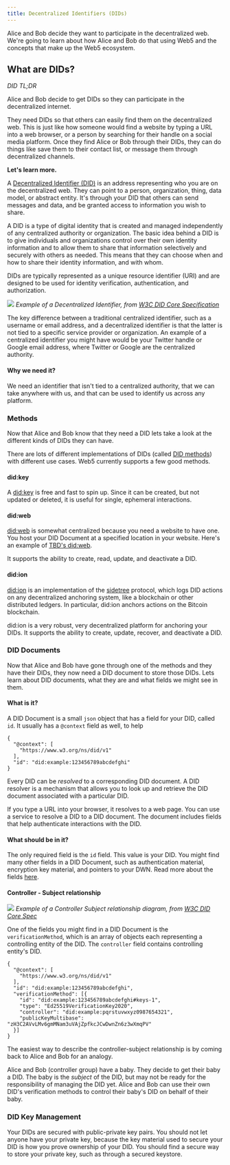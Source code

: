 ```yaml
---
title: Decentralized Identifiers (DIDs)
---
```


Alice and Bob decide they want to participate in the decentralized web. We're going to learn about how Alice and Bob do that using Web5 and the concepts that make up the Web5 ecosystem.

## What are DIDs?
*DID TL;DR*

Alice and Bob decide to get DIDs so they can participate in the decentralized internet. 

They need DIDs so that others can easily find them on the decentralized web. This is just like how someone would find a website by typing a URL into a web browser, or a person by searching for their handle on a social media platform. Once they find Alice or Bob through their DIDs, they can do things like save them to their contact list, or message them through decentralized channels. 

**Let's learn more.**

A [Decentralized Identifier (DID)](https://www.w3.org/TR/did-core/) is an address representing who you are on the decentralized web. They can point to a person, organization, thing, data model, or abstract entity. It's through your DID that others can send messages and data, and be granted access to information you wish to share.


A DID is a type of digital identity that is created and managed independently of any centralized authority or organization. The basic idea behind a DID is to give individuals and organizations control over their own identity information and to allow them to share that information selectively and securely with others as needed. This means that they can choose when and how to share their identity information, and with whom.

DIDs are typically represented as a unique resource identifier (URI) and are designed to be used for identity verification, authentication, and authorization.

![](https://i.imgur.com/jjrB9SG.png)
*Example of a Decentralized Identifier, from [W3C DID Core Specification](https://www.w3.org/TR/did-core/#a-simple-example)*

The key difference between a traditional centralized identifier, such as a username or email address, and a decentralized identifier is that the latter is not tied to a specific service provider or organization. An example of a centralized identifier you might have would be your Twitter handle or Google email address, where Twitter or Google are the centralized authority.


#### Why we need it?
We need an identifier that isn't tied to a centralized authority, that we can take anywhere with us, and that can be used to identify us across any platform.
### Methods
Now that Alice and Bob know that they need a DID lets take a look at the different kinds of DIDs they can have.

There are lots of different implementations of DIDs (called [DID methods](https://www.w3.org/TR/did-core/#methods)) with different use cases. Web5 currently supports a few good methods.

#### did:key
A [did:key](https://w3c-ccg.github.io/did-method-key/) is free and fast to spin up. Since it can be created, but not updated or deleted, it is useful for single, ephemeral interactions.

#### did:web
[did:web](https://w3c-ccg.github.io/did-method-web/) is somewhat centralized because you need a website to have one. You host your DID Document at a specified location in your website. Here's an example of [TBD's did:web](https://www.tbd.website/.well-known/did.json).

It supports the ability to create, read, update, and deactivate a DID.

#### did:ion
[did:ion](https://identity.foundation/sidetree/spec/) is an implementation of the [sidetree](https://identity.foundation/sidetree/spec/) protocol, which logs DID actions on any decentralized anchoring system, like a blockchain or other distributed ledgers. In particular, did:ion anchors actions on the Bitcoin blockchain.

did:ion is a very robust, very decentralized platform for anchoring your DIDs. It supports the ability to create, update, recover, and deactivate a DID.

### DID Documents
Now that Alice and Bob have gone through one of the methods and they have their DIDs, they now need a DID document to store those DIDs. Lets learn about DID documents, what they are and what fields we might see in them.  
#### What is it?
A DID Document is a small `json` object that has a field for your DID, called `id`. It usually has a `@context` field as well, to help 

```
{
  "@context": [
    "https://www.w3.org/ns/did/v1"
  ],
  "id": "did:example:123456789abcdefghi"
}
```

Every DID can be *resolved* to a corresponding DID document. A DID resolver is a mechanism that allows you to look up and retrieve the DID document associated with a particular DID.

If you type a URL into your browser, it resolves to a web page. You can use a service to resolve a DID to a DID document. The document includes fields that help authenticate interactions with the DID.

#### What should be in it?
The only required field is the `id` field. This value is your DID. You might find many other fields in a DID Document, such as authentication material, encryption key material, and pointers to your DWN. Read more about the fields [here](https://www.w3.org/TR/did-core/#core-properties).


#### Controller - Subject relationship
![](https://i.imgur.com/OdWtmlt.png)
*Example of a Controller Subject relationship diagram, from [W3C DID Core Spec](https://www.w3.org/TR/did-core/)*

One of the fields you might find in a DID Document is the `verificationMethod`, which is an array of objects each representing a controlling entity of the DID. The `controller` field contains controlling entity's DID.


```
{
  "@context": [
    "https://www.w3.org/ns/did/v1"
  ],
  "id": "did:example:123456789abcdefghi",
  "verificationMethod": [{
    "id": "did:example:123456789abcdefghi#keys-1",
    "type": "Ed25519VerificationKey2020", 
    "controller": "did:example:pqrstuvwxyz0987654321",
    "publicKeyMultibase": "zH3C2AVvLMv6gmMNam3uVAjZpfkcJCwDwnZn6z3wXmqPV"
  }]
}
```


The easiest way to describe the controller-subject relationship is by coming back to Alice and Bob for an analogy.

Alice and Bob (controller group) have a baby. They decide to get their baby a DID. The baby is the *subject* of the DID, but may not be ready for the responsibility of managing the DID yet. Alice and Bob can use their own DID's verification methods to control their baby's DID on behalf of their baby.


### DID Key Management
Your DIDs are secured with public-private key pairs. You should not let anyone have your private key, because the key material used to secure your DID is how you prove ownership of your DID. You should find a secure way to store your private key, such as through a secured keystore.